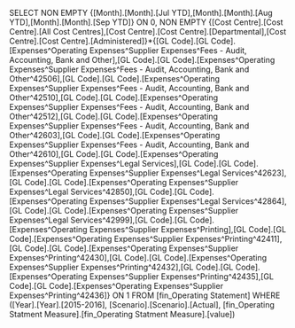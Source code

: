 SELECT NON EMPTY {[Month].[Month].[Jul YTD],[Month].[Month].[Aug YTD],[Month].[Month].[Sep YTD]} ON 0, NON EMPTY {[Cost Centre].[Cost Centre].[All Cost Centres],[Cost Centre].[Cost Centre].[Departmental],[Cost Centre].[Cost Centre].[Administered]}*{[GL Code].[GL Code].[Expenses^Operating Expenses^Supplier Expenses^Fees - Audit, Accounting, Bank and Other],[GL Code].[GL Code].[Expenses^Operating Expenses^Supplier Expenses^Fees - Audit, Accounting, Bank and Other^42506],[GL Code].[GL Code].[Expenses^Operating Expenses^Supplier Expenses^Fees - Audit, Accounting, Bank and Other^42510],[GL Code].[GL Code].[Expenses^Operating Expenses^Supplier Expenses^Fees - Audit, Accounting, Bank and Other^42512],[GL Code].[GL Code].[Expenses^Operating Expenses^Supplier Expenses^Fees - Audit, Accounting, Bank and Other^42603],[GL Code].[GL Code].[Expenses^Operating Expenses^Supplier Expenses^Fees - Audit, Accounting, Bank and Other^42610],[GL Code].[GL Code].[Expenses^Operating Expenses^Supplier Expenses^Legal Services],[GL Code].[GL Code].[Expenses^Operating Expenses^Supplier Expenses^Legal Services^42623],[GL Code].[GL Code].[Expenses^Operating Expenses^Supplier Expenses^Legal Services^42850],[GL Code].[GL Code].[Expenses^Operating Expenses^Supplier Expenses^Legal Services^42864],[GL Code].[GL Code].[Expenses^Operating Expenses^Supplier Expenses^Legal Services^42999],[GL Code].[GL Code].[Expenses^Operating Expenses^Supplier Expenses^Printing],[GL Code].[GL Code].[Expenses^Operating Expenses^Supplier Expenses^Printing^42411],[GL Code].[GL Code].[Expenses^Operating Expenses^Supplier Expenses^Printing^42430],[GL Code].[GL Code].[Expenses^Operating Expenses^Supplier Expenses^Printing^42432],[GL Code].[GL Code].[Expenses^Operating Expenses^Supplier Expenses^Printing^42435],[GL Code].[GL Code].[Expenses^Operating Expenses^Supplier Expenses^Printing^42436]} ON 1 FROM [fin_Operating Statement] WHERE ([Year].[Year].[2015-2016], [Scenario].[Scenario].[Actual], [fin_Operating Statment Measure].[fin_Operating Statment Measure].[value])
